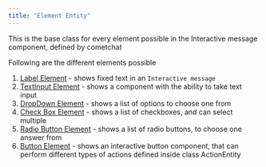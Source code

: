 ```yaml
---
title: "Element Entity"
---
```


This is the base class for every element possible in the Interactive message component, defined by cometchat

Following are the different elements possible

1. [Label Element](/ui-kit/ios/v4/interactive-label-element) - shows fixed text in an `Interactive message`
2. [TextInput Element](/ui-kit/ios/v4/interactive-textinput-element) - shows a component with the ability to take text input
3. [DropDown Element](/ui-kit/ios/v4/interactive-dropdown-element) - shows a list of options to choose one from
4. [Check Box Element](/ui-kit/ios/v4/interactive-check-box-element) - shows a list of checkboxes, and can select multiple
5. [Radio Button Element](/ui-kit/ios/v4/interactive-radio-button-element) - shows a list of radio buttons, to choose one answer from
6. [Button Element](/ui-kit/ios/v4/interactive-button-element) - shows an interactive button component, that can perform different types of actions defined inside class ActionEntity
